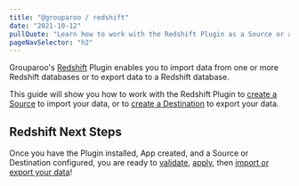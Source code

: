 ```yaml
---
title: "@grouparoo / redshift"
date: "2021-10-12"
pullQuote: "Learn how to work with the Redshift Plugin as a Source or a Destination."
pageNavSelector: "h2"
---
```


<PluginDocsLinks plugin="Redshift" />

Grouparoo's [Redshift](https://aws.amazon.com/redshift/) Plugin enables you to import data from one or more Redshift databases or to export data to a Redshift database.

This guide will show you how to work with the Redshift Plugin to [create a Source](#create-redshift-source) to import your data, or to [create a Destination](#create-redshift-destination) to export your data.

<PluginDocsInstallation plugin="Redshift" />

<PluginDocsCreateApp plugin="Redshift" />

<ValidateAndApplyConfig headingLevel="h3" />

<PluginDocsColumnarSource plugin="Redshift" />

<PluginDocsColumnarDestination plugin="Redshift" />

## Redshift Next Steps

Once you have the Plugin installed, App created, and a Source or Destination configured, you are ready to [validate](/docs/cli/config#validate), [apply](/docs/cli/config#apply), then [import or export your data](/docs/cli/run#run)!
